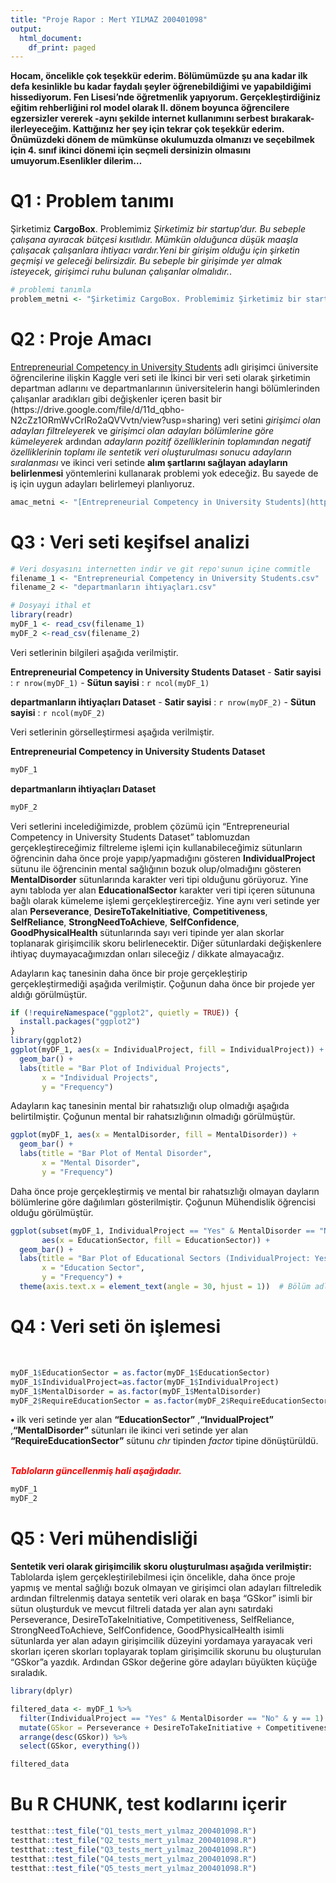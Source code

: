 ```yaml
---
title: "Proje Rapor : Mert YILMAZ 200401098"
output:
  html_document:
    df_print: paged
---
```

**Hocam, öncelikle çok teşekkür ederim. Bölümümüzde şu ana kadar ilk defa kesinlikle bu kadar faydalı şeyler öğrenebildiğimi ve yapabildiğimi hissediyorum. Fen Lisesi'nde öğretmenlik yapıyorum. Gerçekleştirdiğiniz eğitim rehberliğini rol model olarak II. dönem boyunca öğrencilere egzersizler vererek -aynı şekilde internet kullanımını serbest bırakarak- ilerleyeceğim. Kattığınız her şey için tekrar çok teşekkür ederim. Önümüzdeki dönem de mümkünse okulumuzda olmanızı ve seçebilmek için 4. sınıf ikinci dönemi için seçmeli dersinizin olmasını umuyorum.Esenlikler dilerim...**

# Q1 : Problem tanımı

Şirketimiz **CargoBox**. Problemimiz *Şirketimiz bir startup’dur. Bu sebeple çalışana ayıracak bütçesi kısıtlıdır. Mümkün olduğunca düşük maaşla çalışacak çalışanlara ihtiyacı vardır.Yeni bir girişim olduğu için şirketin geçmişi ve geleceği belirsizdir. Bu sebeple bir girişimde yer almak isteyecek, girişimci ruhu bulunan çalışanlar olmalıdır.*. 

```r
# problemi tanımla
problem_metni <- "Şirketimiz CargoBox. Problemimiz Şirketimiz bir startup’dur. Bu sebeple çalışana ayıracak bütçesi kısıtlıdır. Mümkün olduğunca düşük maaşla çalışacak çalışanlara ihtiyacı vardır. Yeni bir girişim olduğu için şirketin geçmişi ve geleceği belirsizdir. Bu sebeple bir girişimde yer almak isteyecek, girişimci ruhu bulunan çalışanlar olmalıdır."
```

# Q2 : Proje Amacı
[Entrepreneurial Competency in University Students](https://www.kaggle.com/datasets/namanmanchanda/entrepreneurial-competency-in-university-students) adlı girişimci üniversite öğrencilerine ilişkin Kaggle veri seti ile İkinci bir veri seti olarak şirketimin departman adlarını ve departmanlarının üniversitelerin hangi bölümlerinden çalışanlar aradıkları gibi değişkenler içeren basit bir (https://drive.google.com/file/d/11d_qbho-N2cZz1ORmWvCrIRo2aQVVvtn/view?usp=sharing) veri setini *girişimci olan adayları filtreleyerek* ve *girişimci olan adayları bölümlerine göre kümeleyerek* ardından *adayların pozitif özelliklerinin toplamından negatif özelliklerinin toplamı ile sentetik veri oluşturulması sonucu adayların sıralanması* ve ikinci veri setinde **alım şartlarını sağlayan adayların belirlenmesi** yöntemlerini kullanarak problemi yok edeceğiz. Bu sayede de iş için uygun adayları belirlemeyi planlıyoruz. 

```r
amac_metni <- "[Entrepreneurial Competency in University Students](https://www.kaggle.com/datasets/namanmanchanda/entrepreneurial-competency-in-university-students) adlı girişimci üniversite öğrencilerine ilişkin Kaggle veri seti ile İkinci bir veri seti olarak şirketimin departman adlarını ve departmanlarının üniversitelerin hangi bölümlerinden çalışanlar aradıkları gibi değişkenler içeren basit bir (https://drive.google.com/file/d/11d_qbho-N2cZz1ORmWvCrIRo2aQVVvtn/view?usp=sharing) veri setini *girişimci olan adayları filtreleyerek* ve *girişimci olan adayları bölümlerine göre kümeleyerek* ardından *adayların pozitif özelliklerinin toplamından negatif özelliklerinin toplamı ile sentetik veri oluşturulması sonucu adayların sıralanması* ve ikinci veri setinde **alım şartlarını sağlayan adayların belirlenmesi** yöntemlerini kullanarak problemi yok edeceğiz. Bu sayede de iş için uygun adayları belirlemeyi planlıyoruz."
```

# Q3 : Veri seti keşifsel analizi
```r



# Veri dosyasını internetten indir ve git repo'sunun içine commitle
filename_1 <- "Entrepreneurial Competency in University Students.csv"
filename_2 <- "departmanların ihtiyaçları.csv"

# Dosyayi ithal et
library(readr)
myDF_1 <- read_csv(filename_1)
myDF_2 <-read_csv(filename_2)

```
Veri setlerinin bilgileri aşağıda verilmiştir.
  
  **Entrepreneurial Competency in University Students Dataset**
- **Satir sayisi** : `r nrow(myDF_1)`
- **Sütun sayisi** : `r ncol(myDF_1)`


  **departmanların ihtiyaçları Dataset**
- **Satir sayisi** : `r nrow(myDF_2)`
- **Sütun sayisi** : `r ncol(myDF_2)`

Veri setlerinin görselleştirmesi aşağıda verilmiştir.

**Entrepreneurial Competency in University Students Dataset**

```r
myDF_1
```

**departmanların ihtiyaçları Dataset**

```r
myDF_2
```

Veri setlerini incelediğimizde, problem çözümü için "Entrepreneurial Competency in University Students Dataset" tablomuzdan gerçekleştireceğimiz filtreleme işlemi için kullanabileceğimiz sütunların öğrencinin daha önce proje yapıp/yapmadığını gösteren  **IndividualProject** sütunu ile öğrencinin mental sağlığının bozuk olup/olmadığını gösteren **MentalDisorder** sütunlarında karakter veri tipi olduğunu görüyoruz. Yine aynı tabloda yer alan **EducationalSector** karakter veri tipi içeren sütununa bağlı olarak kümeleme işlemi gerçekleştirerceğiz. Yine aynı veri setinde yer alan **Perseverance**, **DesireToTakeInitiative**, **Competitiveness**, **SelfReliance**, **StrongNeedToAchieve**, **SelfConfidence**, **GoodPhysicalHealth** sütunlarında sayı veri tipinde yer alan skorlar toplanarak girişimcilik skoru belirlenecektir. Diğer sütunlardaki değişkenlere ihtiyaç duymayacağımızdan onları sileceğiz / dikkate almayacağız.



Adayların kaç tanesinin daha önce bir proje gerçekleştirip gerçekleştirmediği aşağıda verilmiştir. Çoğunun daha önce bir projede yer aldığı görülmüştür.

```r
if (!requireNamespace("ggplot2", quietly = TRUE)) {
  install.packages("ggplot2")
}
library(ggplot2)
ggplot(myDF_1, aes(x = IndividualProject, fill = IndividualProject)) +
  geom_bar() +
  labs(title = "Bar Plot of Individual Projects",
       x = "Individual Projects",
       y = "Frequency")
```

Adayların kaç tanesinin mental bir rahatsızlığı olup olmadığı aşağıda belirtilmiştir. Çoğunun mental bir rahatsızlığının olmadığı görülmüştür.

```r
ggplot(myDF_1, aes(x = MentalDisorder, fill = MentalDisorder)) +
  geom_bar() +
  labs(title = "Bar Plot of Mental Disorder",
       x = "Mental Disorder",
       y = "Frequency")
```



Daha önce proje gerçekleştirmiş ve mental bir rahatsızlığı olmayan dayların bölümlerine göre dağılımları gösterilmiştir. Çoğunun Mühendislik öğrencisi olduğu görülmüştür.

```r
ggplot(subset(myDF_1, IndividualProject == "Yes" & MentalDisorder == "No"),
       aes(x = EducationSector, fill = EducationSector)) +
  geom_bar() +
  labs(title = "Bar Plot of Educational Sectors (IndividualProject: Yes, MentalDisorder: No)",
       x = "Education Sector",
       y = "Frequency") +
  theme(axis.text.x = element_text(angle = 30, hjust = 1))  # Bölüm adlarını 45 derece döndürmek için
```

# Q4 : Veri seti ön işlemesi

 <br>


```r

myDF_1$EducationSector = as.factor(myDF_1$EducationSector)
myDF_1$IndividualProject=as.factor(myDF_1$IndividualProject)
myDF_1$MentalDisorder = as.factor(myDF_1$MentalDisorder)
myDF_2$RequireEducationSector = as.factor(myDF_2$RequireEducationSector)
```  

**•** ilk veri setinde yer alan **"EducationSector"** ,**"InvidualProject"** ,**"MentalDisorder"** sütunları ile ikinci veri setinde yer alan **"RequireEducationSector"** sütunu  *chr* tipinden *factor* tipine dönüştürüldü.
<br>
<br>

<span style="color:red; font-weight:bold;">*Tabloların güncellenmiş hali aşağıdadır.*</span>
```r
myDF_1
myDF_2
```

# Q5 : Veri mühendisliği 
**Sentetik veri olarak girişimcilik skoru oluşturulması aşağıda verilmiştir:**
<br>
Tablolarda işlem gerçekleştirilebilmesi için öncelikle, daha önce proje yapmış ve mental sağlığı bozuk olmayan ve girişimci olan adayları filtreledik ardından filtrelenmiş dataya sentetik veri olarak en başa "GSkor" isimli bir sütun oluşturduk ve mevcut filtreli datada yer alan aynı satırdaki Perseverance, DesireToTakeInitiative, Competitiveness, SelfReliance, StrongNeedToAchieve, SelfConfidence, GoodPhysicalHealth isimli sütunlarda yer alan adayın girişimcilik düzeyini yordamaya yarayacak veri skorları içeren skorları toplayarak toplam girişimcilik skorunu bu oluşturulan "GSkor"a yazdık. Ardından GSkor değerine göre adayları büyükten küçüğe sıraladık. 
```r
library(dplyr)

filtered_data <- myDF_1 %>%
  filter(IndividualProject == "Yes" & MentalDisorder == "No" & y == 1) %>%
  mutate(GSkor = Perseverance + DesireToTakeInitiative + Competitiveness + SelfReliance + StrongNeedToAchieve + SelfConfidence + GoodPhysicalHealth) %>%
  arrange(desc(GSkor)) %>%
  select(GSkor, everything())

filtered_data
```

# Bu R CHUNK, test kodlarını içerir
```r
testthat::test_file("Q1_tests_mert_yılmaz_200401098.R")
testthat::test_file("Q2_tests_mert_yılmaz_200401098.R")
testthat::test_file("Q3_tests_mert_yılmaz_200401098.R")
testthat::test_file("Q4_tests_mert_yılmaz_200401098.R")
testthat::test_file("Q5_tests_mert_yılmaz_200401098.R")

```
